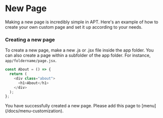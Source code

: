 
# New Page

Making a new page is incredibly simple in APT. Here's an example of how to create your own custom page and set it up according to your needs.




### Creating a new page

To create a new page, make a new .js or .jsx file inside the app folder. You can also create a page within a subfolder of the app folder. For instance, `app/foldername/page.jsx`.




```js filename="app/foldername/page.jsx" /children/
const About = () => {
  return (
    <div class="about">
      <h1>About</h1>
    </div>
  );
};
```


<Callout type="info">
You have successfully created a new page. Please add this page to [menu](/docs/menu-customization).
</Callout>


